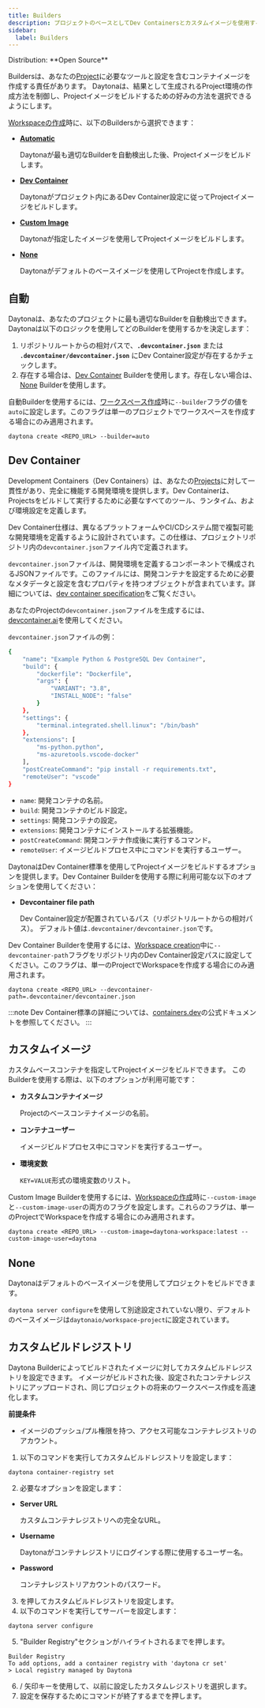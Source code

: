 ```yaml
---
title: Builders
description: プロジェクトのベースとしてDev Containersとカスタムイメージを使用する方法を詳述したリファレンス。
sidebar:
  label: Builders
---
```



<Label>
  Distribution: **Open Source**
</Label>


Buildersは、あなたの[Project](/docs/ja/usage/projects)に必要なツールと設定を含むコンテナイメージを作成する責任があります。
Daytonaは、結果として生成されるProject環境の作成方法を制御し、Projectイメージをビルドするための好みの方法を選択できるようにします。

[Workspaceの作成](/docs/ja/usage/workspaces#create-a-workspace)時に、以下のBuildersから選択できます：

- [**Automatic**](#automatic)

   Daytonaが最も適切なBuilderを自動検出した後、Projectイメージをビルドします。

- [**Dev Container**](#dev-container)

   Daytonaがプロジェクト内にあるDev Container設定に従ってProjectイメージをビルドします。

- [**Custom Image**](#custom-image)

   Daytonaが指定したイメージを使用してProjectイメージをビルドします。

- [**None**](#none)

   Daytonaがデフォルトのベースイメージを使用してProjectを作成します。

## 自動

Daytonaは、あなたのプロジェクトに最も適切なBuilderを自動検出できます。Daytonaは以下のロジックを使用してどのBuilderを使用するかを決定します：

1. リポジトリルートからの相対パスで、**`.devcontainer.json`** または **`.devcontainer/devcontainer.json`** にDev Container設定が存在するかチェックします。
2. 存在する場合は、[Dev Container](#dev-container) Builderを使用します。存在しない場合は、[None](#none) Builderを使用します。

自動Builderを使用するには、[ワークスペース作成](/docs/ja/usage/workspaces#create-a-workspace)時に`--builder`フラグの値を`auto`に設定します。このフラグは単一のプロジェクトでワークスペースを作成する場合にのみ適用されます。

```shell
daytona create <REPO_URL> --builder=auto
```

## Dev Container

Development Containers（Dev Containers）は、あなたの[Projects](/docs/ja/usage/projects)に対して一貫性があり、完全に機能する開発環境を提供します。Dev Containerは、Projectsをビルドして実行するために必要なすべてのツール、ランタイム、および環境設定を定義します。

Dev Container仕様は、異なるプラットフォームやCI/CDシステム間で複製可能な開発環境を定義するように設計されています。この仕様は、プロジェクトリポジトリ内の`devcontainer.json`ファイル内で定義されます。

`devcontainer.json`ファイルは、開発環境を定義するコンポーネントで構成されるJSONファイルです。このファイルには、開発コンテナを設定するために必要なメタデータと設定を含むプロパティを持つオブジェクトが含まれています。詳細については、[dev container specification](https://containers.dev/implementors/json_reference/)をご覧ください。

あなたのProjectの`devcontainer.json`ファイルを生成するには、[devcontainer.ai](https://devcontainer.ai/)を使用してください。

`devcontainer.json`ファイルの例：

```sh
{
    "name": "Example Python & PostgreSQL Dev Container",
    "build": {
        "dockerfile": "Dockerfile",
        "args": {
            "VARIANT": "3.8",
            "INSTALL_NODE": "false"
        }
    },
    "settings": {
        "terminal.integrated.shell.linux": "/bin/bash"
    },
    "extensions": [
        "ms-python.python",
        "ms-azuretools.vscode-docker"
    ],
    "postCreateCommand": "pip install -r requirements.txt",
    "remoteUser": "vscode"
}
```

- `name`: 開発コンテナの名前。
- `build`: 開発コンテナのビルド設定。
- `settings`: 開発コンテナの設定。
- `extensions`: 開発コンテナにインストールする拡張機能。
- `postCreateCommand`: 開発コンテナ作成後に実行するコマンド。
- `remoteUser`: イメージビルドプロセス中にコマンドを実行するユーザー。

DaytonaはDev Container標準を使用してProjectイメージをビルドするオプションを提供します。Dev Container Builderを使用する際に利用可能な以下のオプションを使用してください：

- **Devcontainer file path**

   Dev Container設定が配置されているパス（リポジトリルートからの相対パス）。
   デフォルト値は`.devcontainer/devcontainer.json`です。

Dev Container Builderを使用するには、[Workspace creation](/docs/ja/usage/workspaces#create-a-workspace)中に`--devcontainer-path`フラグをリポジトリ内のDev Container設定パスに設定してください。このフラグは、単一のProjectでWorkspaceを作成する場合にのみ適用されます。

```shell showLineNumbers
daytona create <REPO_URL> --devcontainer-path=.devcontainer/devcontainer.json
```

:::note
Dev Container標準の詳細については、[containers.dev](https://containers.dev/)の公式ドキュメントを参照してください。
:::

## カスタムイメージ

カスタムベースコンテナを指定してProjectイメージをビルドできます。
このBuilderを使用する際は、以下のオプションが利用可能です：

- **カスタムコンテナイメージ**

   Projectのベースコンテナイメージの名前。

- **コンテナユーザー**

   イメージビルドプロセス中にコマンドを実行するユーザー。

- **環境変数**

   `KEY=VALUE`形式の環境変数のリスト。

Custom Image Builderを使用するには、[Workspaceの作成](/docs/ja/usage/workspaces#create-a-workspace)時に`--custom-image`と`--custom-image-user`の両方のフラグを設定します。これらのフラグは、単一のProjectでWorkspaceを作成する場合にのみ適用されます。

```shell
daytona create <REPO_URL> --custom-image=daytona-workspace:latest --custom-image-user=daytona
```

## None

Daytonaはデフォルトのベースイメージを使用してプロジェクトをビルドできます。

`daytona server configure`を使用して別途設定されていない限り、デフォルトのベースイメージは`daytonaio/workspace-project`に設定されています。

## カスタムビルドレジストリ

Daytona Builderによってビルドされたイメージに対してカスタムビルドレジストリを設定できます。
イメージがビルドされた後、設定されたコンテナレジストリにアップロードされ、同じプロジェクトの将来のワークスペース作成を高速化します。

**前提条件**

- イメージのプッシュ/プル権限を持つ、アクセス可能なコンテナレジストリのアカウント。

1. 以下のコマンドを実行してカスタムビルドレジストリを設定します：

```shell
daytona container-registry set
```

2. 必要なオプションを設定します：

- **Server URL**

   カスタムコンテナレジストリへの完全なURL。

- **Username**

   Daytonaがコンテナレジストリにログインする際に使用するユーザー名。

- **Password**

   コンテナレジストリアカウントのパスワード。

3. <Keyboard shortcuts="Enter" />を押してカスタムビルドレジストリを設定します。
4. 以下のコマンドを実行してサーバーを設定します：

```shell
daytona server configure
```

5. "Builder Registry"セクションがハイライトされるまで<Keyboard shortcuts="Enter" />を押します。

```text
Builder Registry
To add options, add a container registry with 'daytona cr set'
> Local registry managed by Daytona
```

6. <Keyboard shortcuts="↑" /> / <Keyboard shortcuts="↓" />矢印キーを使用して、以前に設定したカスタムレジストリを選択します。
7. 設定を保存するためにコマンドが終了するまで<Keyboard shortcuts="Enter" />を押します。
